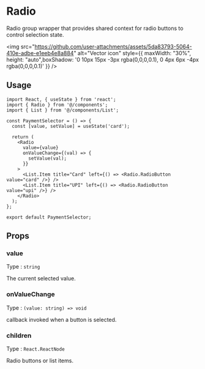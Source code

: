 # Radio

Radio group wrapper that provides shared context for radio buttons to control selection state.

  <img
      src="https://github.com/user-attachments/assets/5da83793-5064-410e-adbe-e1eeb4e8a884"
      alt="Vector icon"
       style={{ maxWidth: "30%", height: "auto",boxShadow:
      '0 10px 15px -3px rgba(0,0,0,0.1), 0 4px 6px -4px rgba(0,0,0,0.1)' }}
    />


## Usage
```tsx
import React, { useState } from 'react';
import { Radio } from '@/components';
import { List } from '@/components/List';

const PaymentSelector = () => {
  const [value, setValue] = useState('card');

  return (
    <Radio
      value={value}
      onValueChange={(val) => {
        setValue(val);
      }}
    >
      <List.Item title="Card" left={() => <Radio.RadioButton value="card" />} />
      <List.Item title="UPI" left={() => <Radio.RadioButton value="upi" />} />
    </Radio>
  );
};

export default PaymentSelector;
```



## Props

### value
Type : `string`

The current selected value.

### onValueChange 
Type : `(value: string) => void`

callback invoked when a button is selected.

### children
Type : `React.ReactNode`	

Radio buttons or list items.